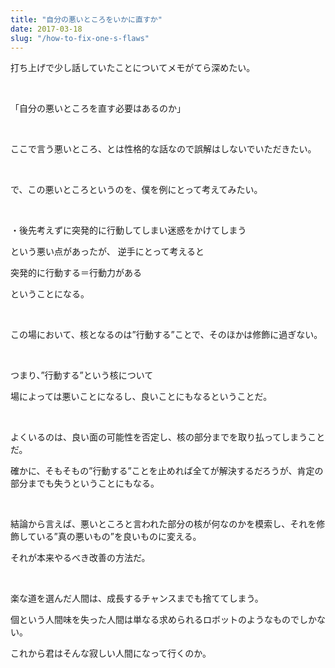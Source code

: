 ```yaml
---
title: "自分の悪いところをいかに直すか"
date: 2017-03-18
slug: "/how-to-fix-one-s-flaws"
---
```


打ち上げで少し話していたことについてメモがてら深めたい。

<br />

「自分の悪いところを直す必要はあるのか」

<br />

ここで言う悪いところ、とは性格的な話なので誤解はしないでいただきたい。

<br />

で、この悪いところというのを、僕を例にとって考えてみたい。

<br />

・後先考えずに突発的に行動してしまい迷惑をかけてしまう

という悪い点があったが、
逆手にとって考えると

突発的に行動する＝行動力がある

ということになる。

<br />

この場において、核となるのは”行動する”ことで、そのほかは修飾に過ぎない。

<br />

つまり、”行動する”という核について

場によっては悪いことになるし、良いことにもなるということだ。

<br />

よくいるのは、良い面の可能性を否定し、核の部分までを取り払ってしまうことだ。

確かに、そもそもの”行動する”ことを止めれば全てが解決するだろうが、肯定の部分までも失うということにもなる。

<br />

結論から言えば、悪いところと言われた部分の核が何なのかを模索し、それを修飾している”真の悪いもの”を良いものに変える。

それが本来やるべき改善の方法だ。

<br />

楽な道を選んだ人間は、成長するチャンスまでも捨ててしまう。

個という人間味を失った人間は単なる求められるロボットのようなものでしかない。

これから君はそんな寂しい人間になって行くのか。
